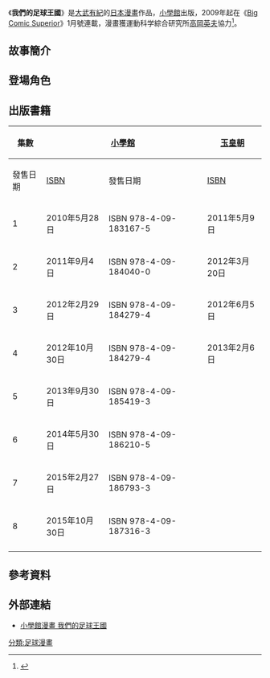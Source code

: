 {{Infobox animanga/Headerofja
|標題 = 我們的足球王國
|圖像 = 
|尺寸 = 
|說明 = 
|日文名稱 = フットボールネーション
|英文名稱 = Football Nation
|假名 = 
|羅馬字 = 
|類型 = [[足球漫畫|足球漫畫]]
}}
{{Infobox animanga/name
|正式譯名 = {{flagicon|HKG}} 我們的足球王國<br/>{{flagicon|TWN}} 足球大聯盟
|常用譯名 = 
}}
{{Infobox animanga/Manga
| 標題 = 
| 作者 = [[大武有紀|大武有紀]]
| 出版社 = {{flagicon|JPN}} [[小學館|小學館]]<br/>{{flagicon|HKG}} [[玉皇朝|玉皇朝]]<br/>{{flagicon|TWN}} [[東立出版社|東立出版社]]
| 連載雜誌 = [[Big_Comic_Superior|Big Comic Superior]]
| label = 
| 開始 = 2009年12月11日
| 結束 = 
| 冊數 = 刊載8冊
| 話數 = 
| 其他 = 
}}
{{Infobox animanga/Footerofja}}
《'''我們的足球王國'''》是[[大武有紀|大武有紀]]的[[日本|日本]][[漫畫|漫畫]]作品，[[小學館|小學館]]出版，2009年起在《[[Big_Comic_Superior|Big Comic Superior]]》1月號連載，漫畫獲運動科学綜合研究所[[高岡英夫|高岡英夫]]協力<ref>{{cite web|script-title=ja:「もも前走り」から「もも裏走り」へ。日本サッカーを根本から変えるマンガ|url=http://www.excite.co.jp/News/reviewbook/20121126/E1353853651909.html|website=オグマナオト|accessdate=2016年3月24日|date=2012年11月26日|archive-url=https://web.archive.org/web/20160611093030/http://www.excite.co.jp/News/reviewbook/20121126/E1353853651909.html|archive-date=2016年6月11日|dead-url=yes}}</ref>。

== 故事簡介 ==

== 登場角色 ==
; {{nihongo|沖千尋|沖 千尋（おき ちひろ）}}

; {{nihongo|野田航己|野田 航己（のだ）}}

; {{nihongo|鳥海森之介|鳥海 森之介（とりうみ しんのすけ）}}

; {{nihongo|玉城丈兒|玉城 丈児（たまき）}}

; {{nihongo|知花|知花 マリオ（ちばな まりお）}}

== 出版書籍 ==
{| class=wikitable style="font-size:small;"
!rowspan="2"|集數
!colspan="2"|{{flagicon|JPN}} [[小學館|小學館]]
!colspan="2"|{{flagicon|HKG}} [[玉皇朝|玉皇朝]]
!colspan="2"|{{flagicon|TWN}} [[東立出版社|東立出版社]]
|-
!發售日期!![[ISBN|ISBN]]!!發售日期!![[ISBN|ISBN]]!!發售日期!![[ISBN|ISBN]]
|-
! 1 
| 2010年5月28日 || ISBN 978-4-09-183167-5
| 2011年5月9日 || 
| 2012年3月7日 || ISBN 978-986-10-8571-5
|-
! 2 
| 2011年9月4日 || ISBN 978-4-09-184040-0
| 2012年3月20日 || 
| 2012年9月14日 || ISBN 978-986-10-8572-2
|-
! 3
| 2012年2月29日 || ISBN 978-4-09-184279-4
| 2012年6月5日 || 
| 2013年3月7日 || ISBN 978-986-10-9794-7
|-
! 4
| 2012年10月30日 || ISBN 978-4-09-184279-4
| 2013年2月6日 || ISBN 978-988-8169-33-7
| 2014年5月12日 || ISBN 978-986-324-506-3
|-
! 5
| 2013年9月30日 || ISBN 978-4-09-185419-3
| ||
| ||
|-
! 6
| 2014年5月30日 || ISBN 978-4-09-186210-5
| ||
| ||
|-
! 7
| 2015年2月27日 || ISBN 978-4-09-186793-3
| ||
| ||
|-
! 8
| 2015年10月30日 || ISBN 978-4-09-187316-3
| ||
| ||
|-
|}

== 參考資料 ==
{{Reflist}}

== 外部連結 ==
* {{ja}}[http://big-3.jp/bigsuperior/rensai/football/index.html 小學館漫畫 我們的足球王國] {{Wayback|url=http://big-3.jp/bigsuperior/rensai/football/index.html |date=20170531105430 }}

[[分類:足球漫畫|分類:足球漫畫]]